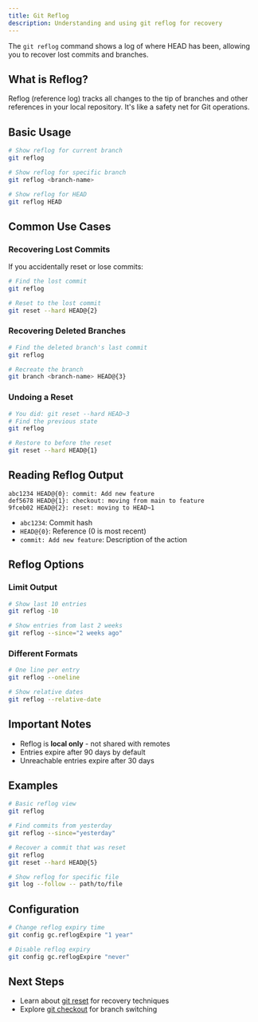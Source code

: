 ```yaml
---
title: Git Reflog
description: Understanding and using git reflog for recovery
---
```

The `git reflog` command shows a log of where HEAD has been, allowing you to recover lost commits and branches.

## What is Reflog?

Reflog (reference log) tracks all changes to the tip of branches and other references in your local repository. It's like a safety net for Git operations.

## Basic Usage

```bash
# Show reflog for current branch
git reflog

# Show reflog for specific branch
git reflog <branch-name>

# Show reflog for HEAD
git reflog HEAD
```

## Common Use Cases

### Recovering Lost Commits

If you accidentally reset or lose commits:

```bash
# Find the lost commit
git reflog

# Reset to the lost commit
git reset --hard HEAD@{2}
```

### Recovering Deleted Branches

```bash
# Find the deleted branch's last commit
git reflog

# Recreate the branch
git branch <branch-name> HEAD@{3}
```

### Undoing a Reset

```bash
# You did: git reset --hard HEAD~3
# Find the previous state
git reflog

# Restore to before the reset
git reset --hard HEAD@{1}
```

## Reading Reflog Output

```
abc1234 HEAD@{0}: commit: Add new feature
def5678 HEAD@{1}: checkout: moving from main to feature
9fceb02 HEAD@{2}: reset: moving to HEAD~1
```

- `abc1234`: Commit hash
- `HEAD@{0}`: Reference (0 is most recent)
- `commit: Add new feature`: Description of the action

## Reflog Options

### Limit Output

```bash
# Show last 10 entries
git reflog -10

# Show entries from last 2 weeks
git reflog --since="2 weeks ago"
```

### Different Formats

```bash
# One line per entry
git reflog --oneline

# Show relative dates
git reflog --relative-date
```

## Important Notes

- Reflog is **local only** - not shared with remotes
- Entries expire after 90 days by default
- Unreachable entries expire after 30 days

## Examples

```bash
# Basic reflog view
git reflog

# Find commits from yesterday
git reflog --since="yesterday"

# Recover a commit that was reset
git reflog
git reset --hard HEAD@{5}

# Show reflog for specific file
git log --follow -- path/to/file
```

## Configuration

```bash
# Change reflog expiry time
git config gc.reflogExpire "1 year"

# Disable reflog expiry
git config gc.reflogExpire "never"
```

## Next Steps

- Learn about [git reset](/docs/2-git-basics/commands/git-reset) for recovery techniques
- Explore [git checkout](/docs/2-git-basics/commands/git-checkout) for branch switching
